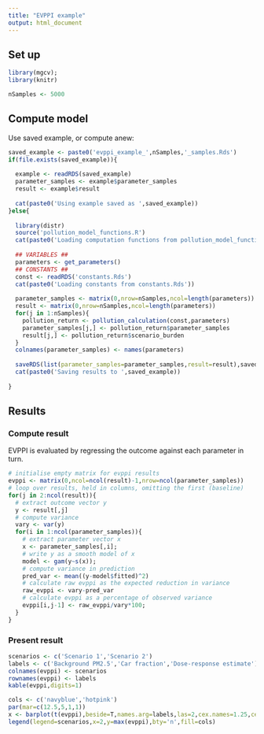 ```yaml
---
title: "EVPPI example"
output: html_document
---
```


## Set up

```r
library(mgcv); 
library(knitr)

nSamples <- 5000
```

## Compute model
Use saved example, or compute anew: 

```r

saved_example <- paste0('evppi_example_',nSamples,'_samples.Rds')
if(file.exists(saved_example)){
  
  example <- readRDS(saved_example)
  parameter_samples <- example$parameter_samples
  result <- example$result
  
  cat(paste0('Using example saved as ',saved_example))
}else{
  
  library(distr)
  source('pollution_model_functions.R')
  cat(paste0('Loading computation functions from pollution_model_functions.R'))
  
  ## VARIABLES ##
  parameters <- get_parameters()
  ## CONSTANTS ##
  const <- readRDS('constants.Rds')
  cat(paste0('Loading constants from constants.Rds'))
  
  parameter_samples <- matrix(0,nrow=nSamples,ncol=length(parameters))
  result <- matrix(0,nrow=nSamples,ncol=length(parameters))
  for(j in 1:nSamples){
    pollution_return <- pollution_calculation(const,parameters)
    parameter_samples[j,] <- pollution_return$parameter_samples
    result[j,] <- pollution_return$scenario_burden
  }
  colnames(parameter_samples) <- names(parameters)
  
  saveRDS(list(parameter_samples=parameter_samples,result=result),saved_example)
  cat(paste0('Saving results to ',saved_example))
  
}
```

## Results
### Compute result
EVPPI is evaluated by regressing the outcome against each parameter in turn. 

```r
# initialise empty matrix for evppi results
evppi <- matrix(0,ncol=ncol(result)-1,nrow=ncol(parameter_samples))
# loop over results, held in columns, omitting the first (baseline)
for(j in 2:ncol(result)){
  # extract outcome vector y
  y <- result[,j]
  # compute variance
  vary <- var(y)
  for(i in 1:ncol(parameter_samples)){
    # extract parameter vector x
    x <- parameter_samples[,i];
    # write y as a smooth model of x
    model <- gam(y~s(x)); 
    # compute variance in prediction
    pred_var <- mean((y-model$fitted)^2)
    # calculate raw evppi as the expected reduction in variance
    raw_evppi <- vary-pred_var
    # calculate evppi as a percentage of observed variance
    evppi[i,j-1] <- raw_evppi/vary*100;
  }
}
```

### Present result
```r
scenarios <- c('Scenario 1','Scenario 2')
labels <- c('Background PM2.5','Car fraction','Dose-response estimate')
colnames(evppi) <- scenarios
rownames(evppi) <- labels
kable(evppi,digits=1)
```

```r
cols <- c('navyblue','hotpink')
par(mar=c(12.5,5,1,1))
x <- barplot(t(evppi),beside=T,names.arg=labels,las=2,cex.names=1.25,cex.lab=1.25,cex.axis=1.25,col=cols,ylab='EVPPI, % of Var(DALY)')
legend(legend=scenarios,x=2,y=max(evppi),bty='n',fill=cols)
```
